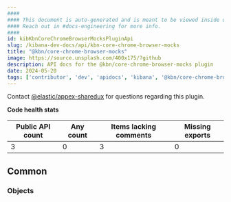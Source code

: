 ```yaml
---
####
#### This document is auto-generated and is meant to be viewed inside our experimental, new docs system.
#### Reach out in #docs-engineering for more info.
####
id: kibKbnCoreChromeBrowserMocksPluginApi
slug: /kibana-dev-docs/api/kbn-core-chrome-browser-mocks
title: "@kbn/core-chrome-browser-mocks"
image: https://source.unsplash.com/400x175/?github
description: API docs for the @kbn/core-chrome-browser-mocks plugin
date: 2024-05-20
tags: ['contributor', 'dev', 'apidocs', 'kibana', '@kbn/core-chrome-browser-mocks']
---
```




Contact [@elastic/appex-sharedux](https://github.com/orgs/elastic/teams/appex-sharedux) for questions regarding this plugin.

**Code health stats**

| Public API count  | Any count | Items lacking comments | Missing exports |
|-------------------|-----------|------------------------|-----------------|
| 3 | 0 | 3 | 0 |

## Common

### Objects
<DocDefinitionList data={kbnCoreChromeBrowserMocksObj.common.objects}/>


